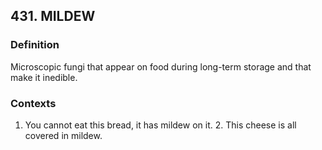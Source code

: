 ## 431. MILDEW
### Definition
Microscopic fungi that appear on food during long-term storage and that make it inedible.

### Contexts
1. You cannot eat this bread, it has mildew on it. 2. This cheese is all covered in mildew.

